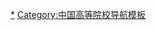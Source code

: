 {{Navbox
|name = E9
|title = [[卓越人才培养合作高校联合自主选拔录取学业能力测试|{{white|卓越联盟}}]]（E9）
|titlestyle = background:#243374; color:white;
|bodyclass = hlist
|abovestyle = background:#e8e8e8;
|above = 

|list1 =
* [[北京理工大学]]
* [[重庆大学]]
* [[大连理工大學]]
* [[东南大学]]
* [[哈尔滨工业大学]]
* [[华南理工大学]]
* [[天津大学]]
* [[同济大学]]
* [[西北工业大学]]

|list2 = [[卓越人才培养合作高校联合自主选拔录取学业能力测试]]
}}<noinclude>

[[Category:卓越联盟|*]]
[[Category:中国高等院校导航模板]]
</noinclude>